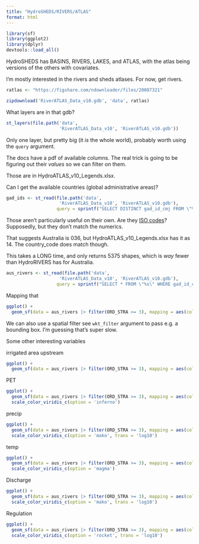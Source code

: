 ```yaml
---
title: "HydroSHEDS/RIVERS/ATLAS"
format: html
---
```


```r
library(sf)
library(ggplot2)
library(dplyr)
devtools::load_all()
```

HydroSHEDS has BASINS, RIVERS, LAKES, and ATLAS, with the atlas being versions of the others with covariates.

I'm mostly interested in the rivers and sheds atlases. For now, get rivers.

```r
ratlas <- "https://figshare.com/ndownloader/files/20087321"
```

```r
zipdownload('RiverATLAS_Data_v10.gdb', 'data', ratlas)
```

What layers are in that gdb?

```r
st_layers(file.path('data',
                    'RiverATLAS_Data_v10', 'RiverATLAS_v10.gdb'))
```

Only one layer, but pretty big (it *is* the whole world), probably worth using the `query` argument.

The docs have a pdf of available columns. The real trick is going to be figuring out their *values* so we can filter on them.

Those are in HydroATLAS_v10_Legends.xlsx.

Can I get the available countries (global administrative areas)?

```r
gad_ids <- st_read(file.path('data',
                    'RiverATLAS_Data_v10', 'RiverATLAS_v10.gdb'),
                   query = sprintf("SELECT DISTINCT gad_id_cmj FROM \"%s\"", 'RiverATLAS_v10'))
```

Those aren't particularly useful on their own. Are they [ISO codes](https://en.wikipedia.org/wiki/List_of_ISO_3166_country_codes)? Supposedly, but they don't match the numerics.

That suggests Australia is 036, but HydroATLAS_v10_Legends.xlsx has it as 14. The country_code does match though.

This takes a LONG time, and only returns 5375 shapes, which is *way* fewer than HydroRIVERS has for Australia.

```r
aus_rivers <- st_read(file.path('data',
                    'RiverATLAS_Data_v10', 'RiverATLAS_v10.gdb'),
                   query = sprintf("SELECT * FROM \"%s\" WHERE gad_id_cmj = 14", 'RiverATLAS_v10'))
```

Mapping that

```r
ggplot() +
  geom_sf(data = aus_rivers |> filter(ORD_STRA >= 3), mapping = aes(color = log10(DIST_UP_KM)))
```

We can also use a spatial filter see `wkt_filter` argument to pass e.g. a bounding box. I'm guessing that's super slow.

Some other interesting variables

irrigated area upstream

```r
ggplot() +
  geom_sf(data = aus_rivers |> filter(ORD_STRA >= 3), mapping = aes(color = log10(ire_pc_use)))
```

PET

```r
ggplot() +
  geom_sf(data = aus_rivers |> filter(ORD_STRA >= 3), mapping = aes(color = (pet_mm_uyr))) +
  scale_color_viridis_c(option = 'inferno')
```

precip

```r
ggplot() +
  geom_sf(data = aus_rivers |> filter(ORD_STRA >= 3), mapping = aes(color = pre_mm_uyr)) +
  scale_color_viridis_c(option = 'mako', trans = 'log10')
```

temp

```r
ggplot() +
  geom_sf(data = aus_rivers |> filter(ORD_STRA >= 3), mapping = aes(color = (tmp_dc_uyr))) +
  scale_color_viridis_c(option = 'magma')
```

Discharge

```r
ggplot() +
  geom_sf(data = aus_rivers |> filter(ORD_STRA >= 3), mapping = aes(color = dis_m3_pyr)) +
  scale_color_viridis_c(option = 'mako', trans = 'log10')
```

Regulation

```r
ggplot() +
  geom_sf(data = aus_rivers |> filter(ORD_STRA >= 3), mapping = aes(color = dor_pc_pva)) +
  scale_color_viridis_c(option = 'rocket', trans = 'log10')
```
